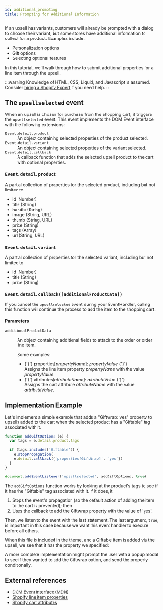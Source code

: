 ```yaml
---
id: additional_prompting
title: Prompting for Additional Information
---
```


If an upsell has variants, customers will already be prompted with a dialog to choose their variant,
but some stores have additional information to collect for a product.
Examples include:

 * Personalization options
 * Gift options
 * Selecting optional features

In this tutorial, we'll walk through how to submit additional properties for a line item through the upsell.

:::warning
Knowledge of HTML, CSS, Liquid, and Javascript is assumed.
Consider
[hiring a Shopify Expert](https://help.shopify.com/en/manual/experts-marketplace/hiring-help)<LinkExternal className="icon-inline icon-white"/>
if you need help.
:::

## The `upsellselected` event

When an upsell is chosen for purchase from the shopping cart, it triggers the `upsellselected` event. This event implements
the DOM Event interface with the following extensions:

<dl>
  <dt><code>Event.detail.product</code> <a href="#eventdetailproduct"><Link className="icon-inline" /></a></dt>
  <dd>An object containing selected properties of the product selected.</dd>

  <dt><code>Event.detail.variant</code> <a href="#eventdetailvariant"><Link className="icon-inline" /></a></dt>
  <dd>An object containing selected properties of the variant selected.</dd>

  <dt><code>Event.detail.callback</code> <a href="#eventdetailcallbackadditionalproductdata"><Link className="icon-inline" /></a></dt>
  <dd>A callback function that adds the selected upsell product to the cart with optional properties.</dd>
</dl>

### `Event.detail.product`

A partial collection of properties for the selected product, including but not limited to
 * id (Number)
 * title (String)
 * handle (String)
 * image (String, URL)
 * thumb (String, URL)
 * price (String)
 * tags (Array)
 * url (String, URL)

### `Event.detail.variant`

A partial collection of properties for the selected variant, including but not limited to
 * id (Number)
 * title (String)
 * price (String)

### `Event.detail.callback([additionalProductData])`

If you cancel the `upsellselected` event during your EventHandler, calling this function will continue the process to add the item to the
shopping cart.

#### Parameters

<dl>
  <dt><code>additionalProductData</code></dt>
  <dd><p>An object containing additional fields to attach to the order or order line item.</p>
  <p>Some examples:
    <ul>
      <li>{'{'} properties[<em>propertyName</em>]: <em>propertyValue</em> {'}'}<br/>
      Assigns the line item property <em>propertyName</em> with the value <em>propertyValue</em>.
      </li>
      <li>{'{'} attributes[<em>attributeName</em>]: <em>attributeValue</em> {'}'}<br/>
      Assigns the cart attribute <em>attributeName</em> with the value <em>attributeValue</em>.
      </li>
    </ul>
  </p>
  </dd>
</dl>

## Implementation Example

Let's implement a simple example that adds a "Giftwrap: yes" property to upsells added to the cart when the selected product has a "Giftable"
tag associated with it.

```javascript title="assets/add-gift-options.js"
function addGiftOptions (e) {
  var tags = e.detail.product.tags

  if (tags.includes('Giftable')) {
    e.stopPropagation()
    e.detail.callback({'properties[GiftWrap]': 'yes'})
  }
}

document.addEventListener('upsellselected', addGiftOptions, true)
```
The `addGiftOptions` function works by looking at the product's tags to see if it has the "Giftable" tag associated with it. If it does, it
  1. Stops the event's propagation (so the default action of adding the item to the cart is prevented); then
  2. Uses the callback to add the Giftwrap property with the value of 'yes'.

Then, we listen to the event with the last statement. The last argument, `true`, is important in this case because we want this event handler
to execute before all others.

When this file is included in the theme, and a Giftable item is added via the upsell, we see that it has the property we specified:

<Screenshot src="cart-item-with-property-applied.png" alt="Cart item with 'Giftwrap: true' property"/>

A more complete implementation might prompt the user with a popup modal to see if they wanted to add the Giftwrap option, and send the
property conditionally.

## External references

 - [DOM Event interface (MDN)](https://developer.mozilla.org/en-US/docs/web/api/event)<LinkExternal className="icon-inline" />
 - [Shopify line item properties](https://shopify.dev/docs/themes/liquid/reference/objects/line_item#line_item-properties)<LinkExternal className="icon-inline" />
 - [Shopify cart attributes](https://shopify.dev/docs/themes/liquid/reference/objects/cart#cart-attributes)<LinkExternal className="icon-inline" />
